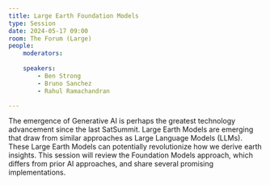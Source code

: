 ```yaml
---
title: Large Earth Foundation Models
type: Session
date: 2024-05-17 09:00
room: The Forum (Large)
people:
    moderators:
        
    speakers:
        - Ben Strong
        - Bruno Sanchez
        - Rahul Ramachandran

---
```

The emergence of Generative AI is perhaps the greatest technology advancement since the last SatSummit. Large Earth Models are emerging that draw from similar approaches as Large Language Models (LLMs). These Large Earth Models can potentially revolutionize how we derive earth insights. This session will review the Foundation Models approach, which differs from prior AI approaches, and share several promising implementations.